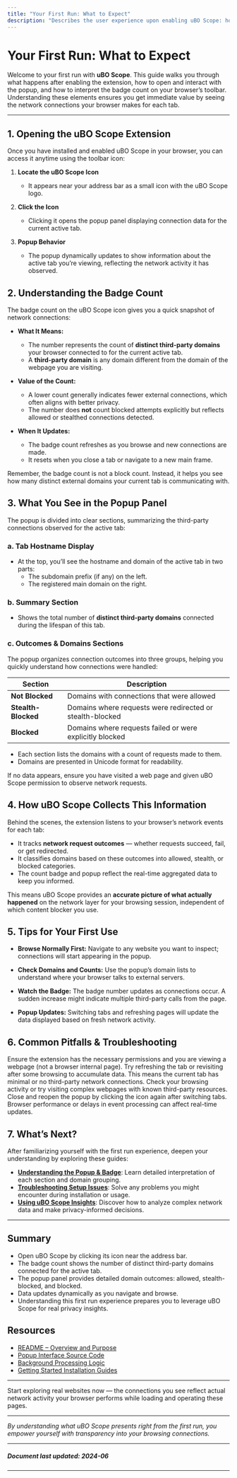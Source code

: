 ```yaml
---
title: "Your First Run: What to Expect"
description: "Describes the user experience upon enabling uBO Scope: how to open the extension, what the badge count means, and what information appears in the popup. Sets clear expectations for initial use."
---
```


# Your First Run: What to Expect

Welcome to your first run with **uBO Scope**. This guide walks you through what happens after enabling the extension, how to open and interact with the popup, and how to interpret the badge count on your browser’s toolbar. Understanding these elements ensures you get immediate value by seeing the network connections your browser makes for each tab.

---

## 1. Opening the uBO Scope Extension

Once you have installed and enabled uBO Scope in your browser, you can access it anytime using the toolbar icon:

1. **Locate the uBO Scope Icon**
   - It appears near your address bar as a small icon with the uBO Scope logo.

2. **Click the Icon**
   - Clicking it opens the popup panel displaying connection data for the current active tab.

3. **Popup Behavior**
   - The popup dynamically updates to show information about the active tab you’re viewing, reflecting the network activity it has observed.


## 2. Understanding the Badge Count

The badge count on the uBO Scope icon gives you a quick snapshot of network connections:

- **What It Means:**
  - The number represents the count of **distinct third-party domains** your browser connected to for the current active tab.
  - A **third-party domain** is any domain different from the domain of the webpage you are visiting.

- **Value of the Count:**
  - A lower count generally indicates fewer external connections, which often aligns with better privacy.
  - The number does **not** count blocked attempts explicitly but reflects allowed or stealthed connections detected.

- **When It Updates:**
  - The badge count refreshes as you browse and new connections are made.
  - It resets when you close a tab or navigate to a new main frame.

<Tip>
Remember, the badge count is not a block count. Instead, it helps you see how many distinct external domains your current tab is communicating with.
</Tip>

## 3. What You See in the Popup Panel

The popup is divided into clear sections, summarizing the third-party connections observed for the active tab:

### a. Tab Hostname Display

- At the top, you’ll see the hostname and domain of the active tab in two parts:
  - The subdomain prefix (if any) on the left.
  - The registered main domain on the right.

### b. Summary Section

- Shows the total number of **distinct third-party domains** connected during the lifespan of this tab.

### c. Outcomes & Domains Sections

The popup organizes connection outcomes into three groups, helping you quickly understand how connections were handled:

| Section           | Description                                                 |
|-------------------|-------------------------------------------------------------|
| **Not Blocked**   | Domains with connections that were allowed                  |
| **Stealth-Blocked** | Domains where requests were redirected or stealth-blocked  |
| **Blocked**        | Domains where requests failed or were explicitly blocked    |

- Each section lists the domains with a count of requests made to them.
- Domains are presented in Unicode format for readability.

<Tip>
If no data appears, ensure you have visited a web page and given uBO Scope permission to observe network requests.
</Tip>

## 4. How uBO Scope Collects This Information

Behind the scenes, the extension listens to your browser’s network events for each tab:

- It tracks **network request outcomes** — whether requests succeed, fail, or get redirected.
- It classifies domains based on these outcomes into allowed, stealth, or blocked categories.
- The count badge and popup reflect the real-time aggregated data to keep you informed.

This means uBO Scope provides an **accurate picture of what actually happened** on the network layer for your browsing session, independent of which content blocker you use.

## 5. Tips for Your First Use

- **Browse Normally First:** Navigate to any website you want to inspect; connections will start appearing in the popup.

- **Check Domains and Counts:** Use the popup’s domain lists to understand where your browser talks to external servers.

- **Watch the Badge:** The badge number updates as connections occur. A sudden increase might indicate multiple third-party calls from the page.

- **Popup Updates:** Switching tabs and refreshing pages will update the data displayed based on fresh network activity.

## 6. Common Pitfalls & Troubleshooting

<AccordionGroup title="Common Issues on First Run">
<Accordion title="No Badge Number or Empty Popup">
Ensure the extension has the necessary permissions and you are viewing a webpage (not a browser internal page).
Try refreshing the tab or revisiting after some browsing to accumulate data.
</Accordion>
<Accordion title="Badge Number Seems Too Low or Zero">
This means the current tab has minimal or no third-party network connections. Check your browsing activity or try visiting complex webpages with known third-party resources.
</Accordion>
<Accordion title="Popup Not Updating with Tab Switches">
Close and reopen the popup by clicking the icon again after switching tabs.
Browser performance or delays in event processing can affect real-time updates.
</Accordion>
</AccordionGroup>

## 7. What’s Next?

After familiarizing yourself with the first run experience, deepen your understanding by exploring these guides:

- **[Understanding the Popup & Badge](https://your.documentation.link/getting-started/first-steps-usage/interpreting-the-popup)**: Learn detailed interpretation of each section and domain grouping.
- **[Troubleshooting Setup Issues](https://your.documentation.link/getting-started/first-steps-usage/troubleshooting-setup)**: Solve any problems you might encounter during installation or usage.
- **[Using uBO Scope Insights](https://your.documentation.link/guides/using-insights/analyzing-connections)**: Discover how to analyze complex network data and make privacy-informed decisions.


---

## Summary
- Open uBO Scope by clicking its icon near the address bar.
- The badge count shows the number of distinct third-party domains connected for the active tab.
- The popup panel provides detailed domain outcomes: allowed, stealth-blocked, and blocked.
- Data updates dynamically as you navigate and browse.
- Understanding this first run experience prepares you to leverage uBO Scope for real privacy insights.


## Resources
- [README – Overview and Purpose](https://github.com/gorhill/uBO-Scope/blob/main/README.md)
- [Popup Interface Source Code](https://github.com/gorhill/uBO-Scope/blob/main/popup.html)
- [Background Processing Logic](https://github.com/gorhill/uBO-Scope/blob/main/js/background.js)
- [Getting Started Installation Guides](https://your.documentation.link/getting-started/installation-setup)


---

<Tip>
Start exploring real websites now — the connections you see reflect actual network activity your browser performs while loading and operating these pages.
</Tip>

---

*By understanding what uBO Scope presents right from the first run, you empower yourself with transparency into your browsing connections.*


---

##### Document last updated: 2024-06

---